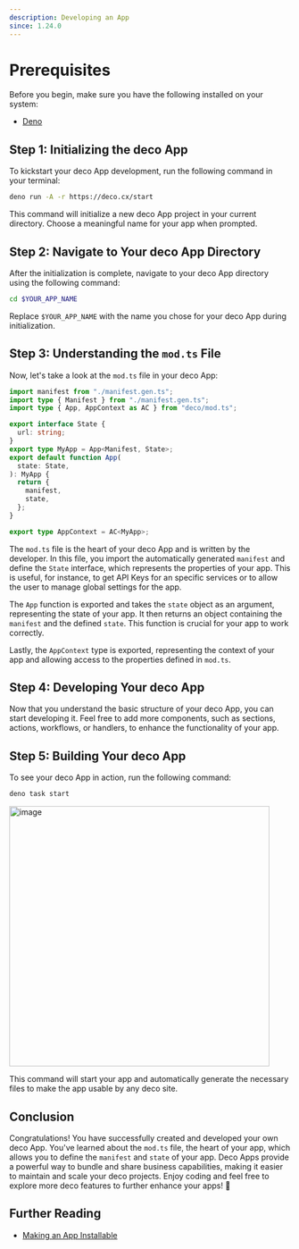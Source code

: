 ```yaml
---
description: Developing an App
since: 1.24.0
---
```


# Prerequisites

Before you begin, make sure you have the following installed on your system:

- [Deno](https://deno.land/)

## Step 1: Initializing the deco App

To kickstart your deco App development, run the following command in your
terminal:

```bash
deno run -A -r https://deco.cx/start
```

This command will initialize a new deco App project in your current directory.
Choose a meaningful name for your app when prompted.

## Step 2: Navigate to Your deco App Directory

After the initialization is complete, navigate to your deco App directory using
the following command:

```bash
cd $YOUR_APP_NAME
```

Replace `$YOUR_APP_NAME` with the name you chose for your deco App during
initialization.

## Step 3: Understanding the `mod.ts` File

Now, let's take a look at the `mod.ts` file in your deco App:

```ts
import manifest from "./manifest.gen.ts";
import type { Manifest } from "./manifest.gen.ts";
import type { App, AppContext as AC } from "deco/mod.ts";

export interface State {
  url: string;
}
export type MyApp = App<Manifest, State>;
export default function App(
  state: State,
): MyApp {
  return {
    manifest,
    state,
  };
}

export type AppContext = AC<MyApp>;
```

The `mod.ts` file is the heart of your deco App and is written by the developer.
In this file, you import the automatically generated `manifest` and define the
`State` interface, which represents the properties of your app. This is useful,
for instance, to get API Keys for an specific services or to allow the user to
manage global settings for the app.

The `App` function is exported and takes the `state` object as an argument,
representing the state of your app. It then returns an object containing the
`manifest` and the defined `state`. This function is crucial for your app to
work correctly.

Lastly, the `AppContext` type is exported, representing the context of your app
and allowing access to the properties defined in `mod.ts`.

## Step 4: Developing Your deco App

Now that you understand the basic structure of your deco App, you can start
developing it. Feel free to add more components, such as sections, actions,
workflows, or handlers, to enhance the functionality of your app.

## Step 5: Building Your deco App

To see your deco App in action, run the following command:

```bash
deno task start
```

<Frame><img width="466" alt="image" src="https://github.com/deco-sites/starting/assets/5839364/a0dfa130-91e0-4542-84e6-29d4539c7cff"/></Frame>

This command will start your app and automatically generate the necessary files
to make the app usable by any deco site.

## Conclusion

Congratulations! You have successfully created and developed your own deco App.
You've learned about the `mod.ts` file, the heart of your app, which allows you
to define the `manifest` and `state` of your app. Deco Apps provide a powerful
way to bundle and share business capabilities, making it easier to maintain and
scale your deco projects. Enjoy coding and feel free to explore more deco
features to further enhance your apps! 🚀

## Further Reading

- [Making an App Installable](/docs/en/developing-capabilities/apps/making-an-app-installable)
